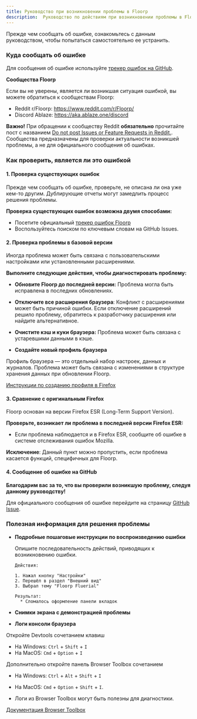```yaml
---
title: Руководство при возникновении проблемы в Floorp
description:  Руководство по действиям при возникновении проблемы в Floorp.
---
```


Прежде чем сообщать об ошибке, ознакомьтесь с данным руководством, чтобы попытаться самостоятельно ее устранить.

### Куда сообщать об ошибке

Для сообщения об ошибке используйте [трекер ошибок на GitHub](https://github.com/Floorp-Projects/Floorp/issues).

**Сообщества Floorp**

Если вы не уверены, является ли возникшая ситуация ошибкой, вы можете обратиться к сообществам Floorp:

* Reddit r/Floorp: https://www.reddit.com/r/Floorp/
* Discord Ablaze: https://aka.ablaze.one/discord

**Важно!** При обращении к сообществу Reddit **обязательно** прочитайте пост с названием [Do not post Issues or Feature Requests in Reddit.](https://www.reddit.com/r/Floorp/comments/19f7762/do_not_post_issues_or_feature_requests_in_reddit/?utm_source=share&utm_medium=web3x&utm_name=web3xcss&utm_term=1&utm_content=share_button). Сообщества предназначены для проверки актуальности возникшей проблемы, а не для официального сообщения об ошибках.

### Как проверить, является ли это ошибкой

#### 1. Проверка существующих ошибок

Прежде чем сообщать об ошибке, проверьте, не описана ли она уже кем-то другим. Дублирующие отчеты могут замедлить процесс решения проблемы.

**Проверка существующих ошибок возможна двумя способами:**

* Посетите официальный [трекер ошибок Floorp](/docs/category/issue-tracker)
* Воспользуйтесь поиском по ключевым словам на GitHub Issues.

#### 2. Проверка проблемы в базовой версии

Иногда проблема может быть связана с пользовательскими настройками или установленными расширениями.

**Выполните следующие действия, чтобы диагностировать проблему:**

- **Обновите Floorp до последней версии:** Проблема могла быть исправлена в последних обновлениях.

- **Отключите все расширения браузера**: Конфликт с расширениями может быть причиной ошибки. Если отключение расширений решило проблему, обратитесь к разработчику расширения или найдите альтернативное.

- **Очистите кэш и куки браузера:** Проблема может быть связана с устаревшими данными в кэше.

- **Создайте новый профиль браузера**

Профиль браузера — это отдельный набор настроек, данных и журналов. Проблема может быть связана с изменениями в структуре хранения данных при обновлении Floorp.

[Инструкции по созданию профиля в Firefox](https://support.mozilla.org/en-US/kb/profile-manager-create-remove-switch-firefox-profiles)

#### 3. Сравнение с оригинальным Firefox

Floorp основан на версии Firefox ESR (Long-Term Support Version).

**Проверьте, возникает ли проблема в последней версии Firefox ESR:**
* Если проблема наблюдается и в Firefox ESR, сообщите об ошибке в системе отслеживания ошибок Mozilla.

**Исключение**:
Данный пункт можно пропустить, если проблема касается функций, специфичных для Floorp.

#### 4. Сообщение об ошибке на GitHub

**Благодарим вас за то, что вы проверили возникшую проблему, следуя данному руководству!**

Для официального сообщения об ошибке перейдите на страницу [GitHub Issue](https://github.com/Floorp-Projects/Floorp/issues).

### Полезная информация для решения проблемы
- **Подробные пошаговые инструкции по воспроизведению ошибки**

  Опишите последовательность действий, приводящих к возникновению ошибки.

  ```text
  Действия:

  1. Нажал кнопку "Настройки"
  2. Перешёл в раздел "Внешний вид"
  3. Выбрал тему "Floorp Fluerial"

  Результат:
    * Сломалось оформление панели вкладок
  ```

- **Снимки экрана с демонстрацией проблемы**

- **Логи консоли браузера**

Откройте Devtools сочетанием клавиш
* На Windows: `Ctrl` + `Shift` + `I`
* На MacOS: `Cmd` + `Option` + `I`

Дополнительно откройте панель Browser Toolbox сочетанием

* На Windows: `Ctrl` + `Alt` + `Shift` + `I`
* На MacOS: `Cmd` + `Option` + `Shift` + `I`.

* Логи из Browser Toolbox могут быть полезны для диагностики.

[Документация Browser Toolbox](https://firefox-source-docs.mozilla.org/devtools-user/browser_toolbox/index.html)